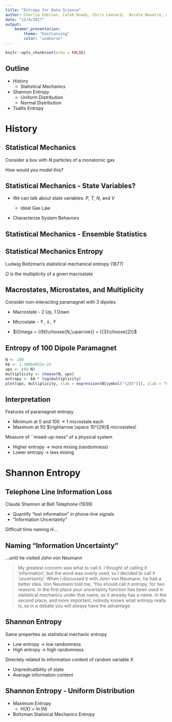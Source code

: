 ```yaml
---
title: "Entropy for Data Science"
author: Charlie Edelson, Caleb Dowdy, Chris Leonard,  Nicole Navarro, Aaron Niskin, Lance Price
date: "12/4/2017"
output:
    beamer_presentation: 
        theme: "EastLansing"
        color: "seahorse"
---
```


```r
knitr::opts_chunk$set(echo = FALSE)
```

## Outline
* History
    - Statistical Mechanics
* Shannon Entropy
    - Uniform Distribution
    - Normal Distribution
* Tsallis Entropy

# History

## Statistical Mechanics
Consider a box with $N$ particles of a monatomic gas

\begin{figure}
        \centering
        \includegraphics[width=0.5\textwidth]{images/particles.png}
\end{figure}

How would you model this?

## Statistical Mechanics - State Variables?

* We can talk about state variables: $P$, $T$, $N$, and $V$ \pause 

    - Ideal Gas Law

\begin{equation}
    PV = nRT    
\end{equation} \pause

* Characterize System Behaviors

## Statistical Mechanics - Ensemble Statistics
\begin{columns}
    \begin{column}{0.4\textwidth}
       \begin{figure}
                \includegraphics[width=0.5\textwidth]{images/newton-particles.png}
        \end{figure}
    \end{column}
    \begin{column}{0.6\textwidth}
        Assume each particle obeys Newton's Law
        \begin{itemize}
            \item{ $v_{0}$ and $x_0$ determines system}
            \item{Impractical for large $N$}
        \end{itemize}
        \pause
        \vspace{0.2cm}
        James Maxwell's Kinetic Theory of Gases
        \begin{itemize}
            \item{Consider Ensamble Statistics}
        \end{itemize} \vspace{0.2cm}
        \begin{equation}
            PV = \frac{Nm\bar{v^2}}{3}
        \end{equation}
    \end{column}
\end{columns}

## Statistical Mechanics Entropy
\begin{center}
    Average Behaviour $\rightarrow$ Macroscopic Properties
\end{center}
\pause
Ludwig Boltzman's statistical mechanical entropy (1877)
\begin{equation}
    S = k_b\ln(\Omega)
\end{equation}

$\Omega$ is the multiplicity of a given macrostate

## Macrostates, Microstates, and Multiplicity
Consider non-interacting paramagnet with 3 dipoles
\begin{figure}
        \centering
        \includegraphics[width=0.5\textwidth]{images/spins.png}
\end{figure} \pause

\vspace{-.2cm}

* Macrostate -  2 Up, 1 Down \pause

* Microstate - $\uparrow$, $\downarrow$, $\uparrow$ \pause

* $\Omega = {{N}\choose{N_\uparrow}} = {{3}\choose{2}}$

## Entropy of 100 Dipole Paramagnet

```r
N <- 100
kb <- 1.38064852e-23
ups <- c(0:N)
multiplicity <- choose(N, ups)
entropy <- kb * log(multiplicity)
plot(ups, multiplicity, xlab = expression(N[symbol("\255")]), ylab = "Entropy")
```

## Interpretation
Features of paramagnet entropy

* Minimum at 0 and 100 $\rightarrow$ 1 microstate each
* Maximum at 50 $\rightarrow \space 10^{29}$ microstates! \pause

Measure of ``mixed-up-ness" of a physical system

* Higher entropy $\rightarrow$ more mixing (randomness)
* Lower entropy $\rightarrow$ less mixing

# Shannon Entropy

## Telephone Line Information Loss

Claude Shannon at Bell Telephone (1939)

* Quantify "lost information" in phone-line signals
* "Information Uncertainty"

\begin{equation}
H = - K \sum_{i=1}^k p(i)\log(p(i))
\end{equation}

Difficult time naming $H$...

## Naming "Information Uncertainty"
...until he visited John von Neumann

> My greatest concern was what to call it. I thought of calling it ‘information’, but the word was overly used, so I decided to call it ‘uncertainty’. When I discussed it with John von Neumann, he had a better idea. Von Neumann told me, ‘You should call it entropy, for two reasons: In the first place your uncertainty function has been used in statistical mechanics under that name, so it already has a name. In the second place, and more important, nobody knows what entropy really is, so in a debate you will always have the advantage.

## Shannon Entropy

Same properties as statistical mechanic entropy

* Low entropy $\rightarrow$ low randomness
* High entropy $\rightarrow$ high randomness \pause

Directely related to information content of random variable X

* Unpredicatbility of state
* Average information content \pause

\begin{equation}
    \text{H}(X) = \text{E}[-\ln(X)]
\end{equation}

## Shannon Entropy - Uniform Distribution

\begin{figure}
        \includegraphics[width=0.5\textwidth]{images/uniform.png}
\end{figure}

\vspace{-.2cm}

* Maximum Entropy
    - $\text{H}(X) = \ln(N)$
* Boltzman Statisical Mechanics Entropy

